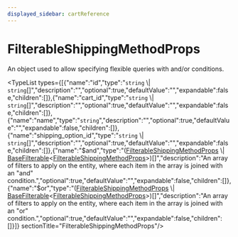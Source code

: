 ```yaml
---
displayed_sidebar: cartReference
---
```



# FilterableShippingMethodProps

An object used to allow specifying flexible queries with and/or conditions.

<TypeList types={[{"name":"id","type":"`string` \\| `string`[]","description":"","optional":true,"defaultValue":"","expandable":false,"children":[]},{"name":"cart_id","type":"`string` \\| `string`[]","description":"","optional":true,"defaultValue":"","expandable":false,"children":[]},{"name":"name","type":"`string`","description":"","optional":true,"defaultValue":"","expandable":false,"children":[]},{"name":"shipping_option_id","type":"`string` \\| `string`[]","description":"","optional":true,"defaultValue":"","expandable":false,"children":[]},{"name":"$and","type":"([FilterableShippingMethodProps](cart.FilterableShippingMethodProps.mdx) \\| [BaseFilterable](cart.BaseFilterable.mdx)&#60;[FilterableShippingMethodProps](cart.FilterableShippingMethodProps.mdx)&#62;)[]","description":"An array of filters to apply on the entity, where each item in the array is joined with an \"and\" condition.","optional":true,"defaultValue":"","expandable":false,"children":[]},{"name":"$or","type":"([FilterableShippingMethodProps](cart.FilterableShippingMethodProps.mdx) \\| [BaseFilterable](cart.BaseFilterable.mdx)&#60;[FilterableShippingMethodProps](cart.FilterableShippingMethodProps.mdx)&#62;)[]","description":"An array of filters to apply on the entity, where each item in the array is joined with an \"or\" condition.","optional":true,"defaultValue":"","expandable":false,"children":[]}]}  sectionTitle="FilterableShippingMethodProps"/>
